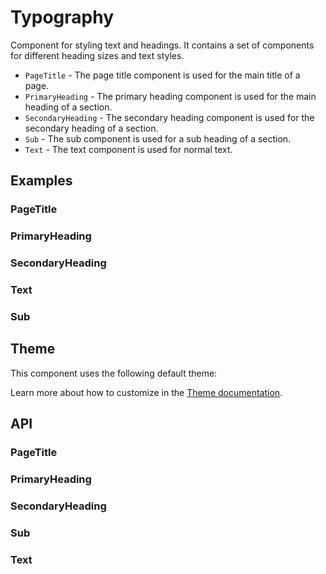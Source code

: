 
# Typography
Component for styling text and headings. It contains a set
of components for different heading sizes and text styles.

- `PageTitle` - The page title component is used for the main title of a page.
- `PrimaryHeading` - The primary heading component is used for the main heading of a section.
- `SecondaryHeading` - The secondary heading component is used for the secondary heading of a section.
- `Sub` - The sub component is used for a sub heading of a section.
- `Text` - The text component is used for normal text.

## Examples

### PageTitle
<StoryRenderer path="components/PageTitle.story.tsx" name="Simple" storybookKey="components-typography-pagetitle--simple" />

### PrimaryHeading
<StoryRenderer path="components/PrimaryHeading.story.tsx" name="Simple" storybookKey="components-typography-primaryheading--simple" />

### SecondaryHeading
<StoryRenderer path="components/SecondaryHeading.story.tsx" name="Simple" storybookKey="components-typography-secondaryheading--simple" />

### Text
<StoryRenderer path="components/Text.story.tsx" name="Simple" storybookKey="components-typography-text--simple" />

### Sub
<StoryRenderer path="components/Sub.story.tsx" name="Simple" storybookKey="components-typography-sub--simple" />

## Theme
This component uses the following default theme:

<ThemeRender name="typography" />

Learn more about how to customize in the [Theme documentation](/docs/theme/getting-started).

## API
### PageTitle
<PropsTable name="PageTitle" />

### PrimaryHeading
<PropsTable name="PrimaryHeading" />

### SecondaryHeading
<PropsTable name="SecondaryHeading" />

### Sub
<PropsTable name="Sub" />

### Text
<PropsTable name="Text" />
